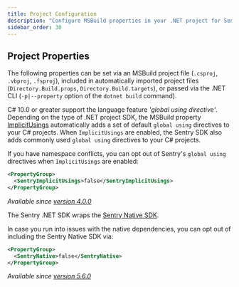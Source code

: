 ```yaml
---
title: Project Configuration
description: "Configure MSBuild properties in your .NET project for Sentry's build time behavior."
sidebar_order: 30
---
```


## Project Properties

The following properties can be set via an MSBuild project file (`.csproj`, `.vbproj`, `.fsproj`),
included in automatically imported project files (`Directory.Build.props`, `Directory.Build.targets`),
or passed via the .NET CLI (`-p|--property` option of the `dotnet build` command).

<ConfigKey name="SentryImplicitUsings">

C# 10.0 or greater support the language feature _'global using directive'_.
Depending on the type of .NET project SDK, the MSBuild property [ImplicitUsings](https://learn.microsoft.com/dotnet/core/project-sdk/msbuild-props#implicitusings) automatically adds a set of default `global using` directives to your C# projects.
When `ImplicitUsings` are enabled, the Sentry SDK also adds commonly used `global using` directives to your C# projects.

If you have namespace conflicts, you can opt out of Sentry's `global using` directives when `ImplicitUsings` are enabled:
```xml
<PropertyGroup>
  <SentryImplicitUsings>false</SentryImplicitUsings>
</PropertyGroup>
```

_Available since [version 4.0.0](https://github.com/getsentry/sentry-dotnet/releases/tag/4.0.0)_

</ConfigKey>

<ConfigKey name="SentryNative">

The Sentry .NET SDK wraps the [Sentry Native SDK](/platforms/native).

In case you run into issues with the native dependencies, you can opt out of including the Sentry Native SDK via:
```xml
<PropertyGroup>
  <SentryNative>false</SentryNative>
</PropertyGroup>
```

_Available since [version 5.6.0](https://github.com/getsentry/sentry-dotnet/releases/tag/5.6.0)_

</ConfigKey>

